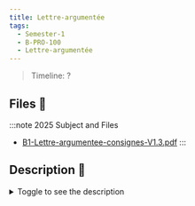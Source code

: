 ```yaml
---
title: Lettre-argumentée
tags:
  - Semester-1
  - B-PRO-100
  - Lettre-argumentée
---
```

> Timeline: ?


## Files 📂

:::note 2025 Subject and Files
- [B1-Lettre-argumentee-consignes-V1.3.pdf](https://github.com/Studio-17/Epitech-Subjects/raw/main/Semester-1/B-PRO-100/Lettre-argumentée/B1-Lettre-argumentee-consignes-V1.3.pdf)
:::

## Description 📖
<details>
  <summary>Toggle to see the description</summary>
  <div>
<details>
<summary> Tests de la moulinette </summary>
<table align="center">
    <thead>
        <tr>
            <td colSpan={3} align="center"><strong>MOULINETTE</strong></td>
        </tr>
        <tr>
            <th>SOMMAIRE</th>
            <th>NB DE TESTS</th>
            <th>DETAILS</th>
        </tr>
    </thead>
    <tbody>
        <tr>
            <td rowSpan={1}>0 - Preliminaries</td>
            <td rowSpan={1} style="text-align: center;">1</td>
            <td>Repository is not empty</td>
        </tr>
        <tr>
            <td rowSpan={3}>1 - Letter</td>
            <td rowSpan={3} style="text-align: center;">3</td>
            <td>A - File is correctly named</td>
        </tr>
        <tr>
            <td>B - File is not empty</td>
        </tr>
        <tr>
            <td>C - File format is correct and coherent</td>
        </tr>
    </tbody>
</table>
</details>
  </div>
</details>

